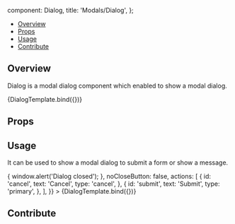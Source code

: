 
  component: Dialog,
  title: 'Modals/Dialog',
};

<Meta title="Modals/Dialog" component={Dialog} />


<Heading title="Dialog" componentRelativePath="Dialog/Dialog.jsx" />

- [Overview](#overview)
- [Props](#props)
- [Usage](#usage)
- [Contribute](#contribute)

## Overview

Dialog is a modal dialog component which enabled to show a modal dialog.

<Canvas>
  <Story name="Overview">{DialogTemplate.bind({})}</Story>
</Canvas>

## Props

<ArgsTable of={Dialog} />

## Usage

It can be used to show a modal dialog to submit a form or show a message.

<Canvas>
  <Story
    name="Submit"
    args={{
      title: 'Dialog Title',
      text: 'Dialog Text',
      onClose: () => {
        window.alert('Dialog closed');
      },
      noCloseButton: false,
      actions: [
        {
          id: 'cancel',
          text: 'Cancel',
          type: 'cancel',
        },
        {
          id: 'submit',
          text: 'Submit',
          type: 'primary',
        },
      ],
    }}
  >
    {DialogTemplate.bind({})}
  </Story>
</Canvas>

## Contribute

<Footer componentRelativePath="Dialog/__stories__/dialog.stories.mdx" />
